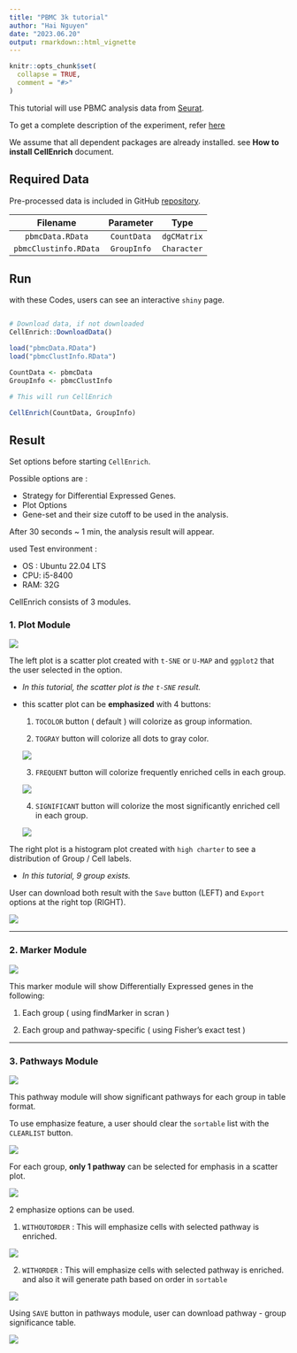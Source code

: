 ```yaml
---
title: "PBMC 3k tutorial"
author: "Hai Nguyen"
date: "2023.06.20"
output: rmarkdown::html_vignette
---
```


```r
knitr::opts_chunk$set(
  collapse = TRUE,
  comment = "#>"
)
```

This tutorial will use PBMC analysis data from [Seurat](https://satijalab.org/seurat/).

To get a complete description of the experiment, refer [here](https://satijalab.org/seurat/v3.1/pbmc3k_tutorial.html)

We assume that all dependent packages are already installed. see **How to install CellEnrich** document.

## Required Data

Pre-processed data is included in GitHub [repository](https://github.com/jhk0530/cellenrich).

|Filename|Parameter|Type|
|:---:|:---:|:---:|
|`pbmcData.RData`|`CountData`|`dgCMatrix`|
|`pbmcClustinfo.RData`|`GroupInfo`|`Character`|

## Run

with these Codes, users can see an interactive `shiny` page.

```R

# Download data, if not downloaded
CellEnrich::DownloadData()

load("pbmcData.RData")
load("pbmcClustInfo.RData")

CountData <- pbmcData
GroupInfo <- pbmcClustInfo

# This will run CellEnrich

CellEnrich(CountData, GroupInfo)

```
## Result

Set options before starting `CellEnrich`.

Possible options are : 

- Strategy for Differential Expressed Genes.
- Plot Options
- Gene-set and their size cutoff to be used in the analysis.

After 30 seconds ~ 1 min, the analysis result will appear.

used Test environment : 

- OS : Ubuntu 22.04 LTS
- CPU: i5-8400 
- RAM: 32G

CellEnrich consists of 3 modules.
  
### 1. Plot Module
  
<img src='images/groups2.png'>

The left plot is a scatter plot created with `t-SNE` or `U-MAP` and `ggplot2` that the user selected in the option. 

- *In this tutorial, the scatter plot is the `t-SNE` result.*

- this scatter plot can be **emphasized** with 4 buttons:

  1. `TOCOLOR` button ( default ) will colorize as group information.
  
  2. `TOGRAY` button will colorize all dots to gray color.
  
  <img src='images/togray.png'>
  
  3. `FREQUENT` button will colorize frequently enriched cells in each group.
  
  <img src='images/frequent.png'>
  
  4. `SIGNIFICANT` button will colorize the most significantly enriched cell in each group.

  <img src='images/significant.png'>

The right plot is a histogram plot created with `high charter` to see a distribution of Group / Cell labels.

- *In this tutorial, 9 group exists.*

User can download both result with the `Save` button (LEFT) and `Export` options at the right top (RIGHT).

<img src='images/highchart.png'>
  
------
  
### 2. Marker Module
  
<img src='images/markers2.png'>

This marker module will show Differentially Expressed genes in the following: 

  1. Each group ( using findMarker in scran )

  2. Each group and pathway-specific ( using Fisher's exact test )

------
  
### 3. Pathways Module

<img src='images/pathways2.png'>

This pathway module will show significant pathways for each group in table format.

To use emphasize feature, a user should clear the `sortable` list with the `CLEARLIST` button.

<img src='images/clearlist.png'>

For each group, **only 1 pathway** can be selected for emphasis in a scatter plot.

<img src='images/select.png'>

2 emphasize options can be used.

  1. `WITHOUTORDER` : This will emphasize cells with selected pathway is enriched.
  
  <img src='images/emphasize_without_order.png'>
  
  2. `WITHORDER` : This will emphasize cells with selected pathway is enriched. and also it will generate path based on order in `sortable`
  
  <img src='images/emphasize_with_order.png'>  


Using `SAVE` button in pathways module, user can download pathway - group significance table.

<img src='images/table.png'>

